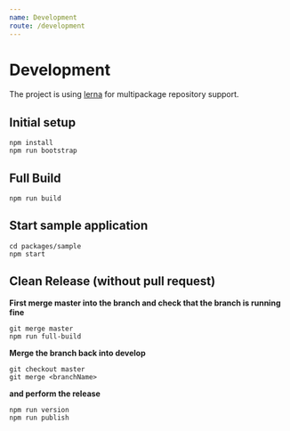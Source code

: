 ```yaml
---
name: Development
route: /development
---
```


# Development

The project is using [lerna](https://github.com/lerna/lerna) for multipackage repository support.

## Initial setup

```
npm install
npm run bootstrap
```

## Full Build

```
npm run build
```

## Start sample application

```
cd packages/sample
npm start
```

## Clean Release (without pull request)

**First merge master into the branch and check that the branch is running fine**

```
git merge master
npm run full-build
```

**Merge the branch back into develop**

```
git checkout master
git merge <branchName>
```

**and perform the release**

```
npm run version
npm run publish
```
